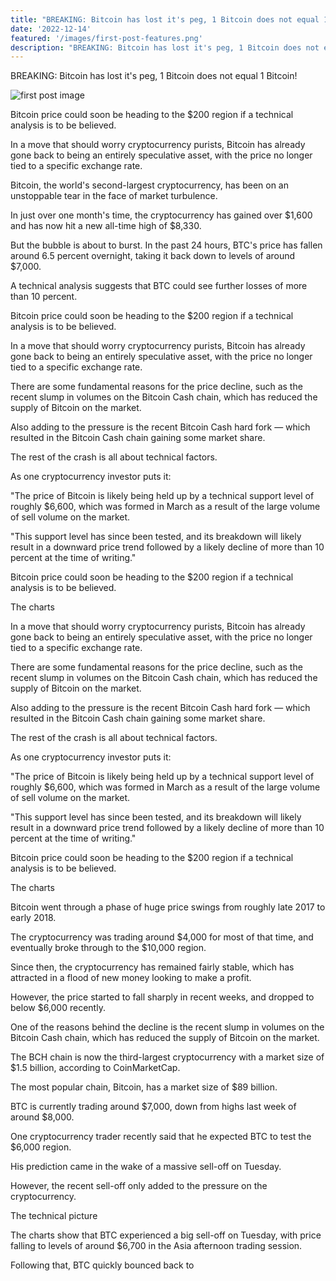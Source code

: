 ```yaml
---
title: "BREAKING: Bitcoin has lost it's peg, 1 Bitcoin does not equal 1 Bitcoin!"
date: '2022-12-14'
featured: '/images/first-post-features.png'
description: "BREAKING: Bitcoin has lost it's peg, 1 Bitcoin does not equal 1 Bitcoin!"
---
```


BREAKING: Bitcoin has lost it's peg, 1 Bitcoin does not equal 1 Bitcoin!

![first post image](/images/first-post-content.png)

Bitcoin price could soon be heading to the $200 region if a technical analysis is to be believed.

In a move that should worry cryptocurrency purists, Bitcoin has already gone back to being an entirely speculative asset, with the price no longer tied to a specific exchange rate.

Bitcoin, the world's second-largest cryptocurrency, has been on an unstoppable tear in the face of market turbulence.

In just over one month's time, the cryptocurrency has gained over $1,600 and has now hit a new all-time high of $8,330.

But the bubble is about to burst. In the past 24 hours, BTC's price has fallen around 6.5 percent overnight, taking it back down to levels of around $7,000.

A technical analysis suggests that BTC could see further losses of more than 10 percent.

Bitcoin price could soon be heading to the $200 region if a technical analysis is to be believed.

In a move that should worry cryptocurrency purists, Bitcoin has already gone back to being an entirely speculative asset, with the price no longer tied to a specific exchange rate.

There are some fundamental reasons for the price decline, such as the recent slump in volumes on the Bitcoin Cash chain, which has reduced the supply of Bitcoin on the market.

Also adding to the pressure is the recent Bitcoin Cash hard fork — which resulted in the Bitcoin Cash chain gaining some market share.

The rest of the crash is all about technical factors.

As one cryptocurrency investor puts it:

"The price of Bitcoin is likely being held up by a technical support level of roughly $6,600, which was formed in March as a result of the large volume of sell volume on the market.

"This support level has since been tested, and its breakdown will likely result in a downward price trend followed by a likely decline of more than 10 percent at the time of writing."

Bitcoin price could soon be heading to the $200 region if a technical analysis is to be believed.

The charts

In a move that should worry cryptocurrency purists, Bitcoin has already gone back to being an entirely speculative asset, with the price no longer tied to a specific exchange rate.

There are some fundamental reasons for the price decline, such as the recent slump in volumes on the Bitcoin Cash chain, which has reduced the supply of Bitcoin on the market.

Also adding to the pressure is the recent Bitcoin Cash hard fork — which resulted in the Bitcoin Cash chain gaining some market share.

The rest of the crash is all about technical factors.

As one cryptocurrency investor puts it:

"The price of Bitcoin is likely being held up by a technical support level of roughly $6,600, which was formed in March as a result of the large volume of sell volume on the market.

"This support level has since been tested, and its breakdown will likely result in a downward price trend followed by a likely decline of more than 10 percent at the time of writing."

Bitcoin price could soon be heading to the $200 region if a technical analysis is to be believed.

The charts

Bitcoin went through a phase of huge price swings from roughly late 2017 to early 2018.

The cryptocurrency was trading around $4,000 for most of that time, and eventually broke through to the $10,000 region.

Since then, the cryptocurrency has remained fairly stable, which has attracted in a flood of new money looking to make a profit.

However, the price started to fall sharply in recent weeks, and dropped to below $6,000 recently.

One of the reasons behind the decline is the recent slump in volumes on the Bitcoin Cash chain, which has reduced the supply of Bitcoin on the market.

The BCH chain is now the third-largest cryptocurrency with a market size of $1.5 billion, according to CoinMarketCap.

The most popular chain, Bitcoin, has a market size of $89 billion.

BTC is currently trading around $7,000, down from highs last week of around $8,000.

One cryptocurrency trader recently said that he expected BTC to test the $6,000 region.

His prediction came in the wake of a massive sell-off on Tuesday.

However, the recent sell-off only added to the pressure on the cryptocurrency.

The technical picture

The charts show that BTC experienced a big sell-off on Tuesday, with price falling to levels of around $6,700 in the Asia afternoon trading session.

Following that, BTC quickly bounced back to
